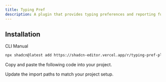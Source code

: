 ```yaml
---
title: Typing Pref
description: A plugin that provides typing preferences and reporting functionality.
---
```


<ComponentPreview
  name="typing-pref-plugin-demo"
  className="[&_.preview>[data-orientation=vertical]]:sm:max-w-[70%]"
  description="A plugin that provides typing preferences and reporting functionality."
/>

## Installation

<Tabs defaultValue="cli">

<TabsList>
  <TabsTrigger value="cli">CLI</TabsTrigger>
  <TabsTrigger value="manual">Manual</TabsTrigger>
</TabsList>

<TabsContent value="cli">

```bash
npx shadcn@latest add https://shadcn-editor.vercel.app/r/typing-pref-plugin.json
```

</TabsContent>

<TabsContent value="manual">

<Steps>

<Step>Copy and paste the following code into your project.</Step>

<ComponentSource name="typing-pref-plugin" />

<Step>Update the import paths to match your project setup.</Step>

</Steps>

</TabsContent>

</Tabs>